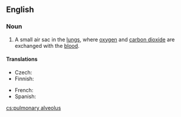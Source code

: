 ==English==
{{wikipedia}}

===Noun===
{{en-noun|head=[[pulmonary]] [[alveolus]]|pulmonary alveoli}}

# {{anatomy}} A small air sac in the [[lung]]s, where [[oxygen]] and [[carbon dioxide]] are exchanged with the [[blood]].

====Translations====
{{trans-top|small air sac in the lungs}}
* Czech: {{t+|cs|plicní sklípek|m}}
* Finnish: {{t-|fi|keuhkorakkula}}
{{trans-mid}}
* French: {{t+|fr|alvéole pulmonaire|m|f}}
* Spanish: {{t+|es|alvéolo pulmonar|m}}
{{trans-bottom}}

[[cs:pulmonary alveolus]]
